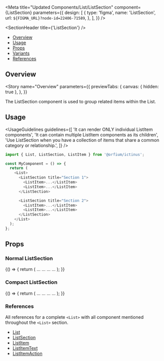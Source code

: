 
<Meta
  title="Updated Components/List/ListSection"
  component={ListSection}
  parameters={{
    design: [
      {
        type: 'figma',
        name: 'ListSection',
        url: `${FIGMA_URL}?node-id=22406-71589`,
      },
    ],
  }}
/>

<SectionHeader title={'ListSection'} />

- [Overview](#overview)
- [Usage](#usage)
- [Props](#props)
- [Variants](#variants)
- [References](#references)

## Overview

<Story
  name="Overview"
  parameters={{
    previewTabs: {
      canvas: { hidden: true },
    },
  }}
>
  <Overview>The ListSection component is used to group related items within the List.</Overview>
</Story>

## Usage

<UsageGuidelines
  guidelines={[
    'It can render ONLY individual ListItem components',
    'It can contain multiple ListItem components as its children',
    'Use ListSection when you have a collection of items that share a common category or relationship.',
  ]}
/>

```js
import { List, ListSection, ListItem } from '@orfium/ictinus';

const MyComponent = () => {
  return (
    <List>
      <ListSection title="Section 1">
        <ListItem>...</ListItem>
        <ListItem>...</ListItem>
      </ListSection>

      <ListSection title="Section 2">
        <ListItem>...</ListItem>
        <ListItem>...</ListItem>
      </ListSection>
    </List>
  );
};
```

## Props

<Props of={ListSection} />

<SubsectionHeader title="Variants" />

### Normal ListSection

<Preview>
  <Story name="Normal ListSection">
    <Stack>
      <Function>
        {() => {
          return (
            <List label={'ListSection'}>
              <ListSection title="Section 1">
                <ListItem>
                  <ListItemText>...</ListItemText>
                </ListItem>
                <ListItem>
                  <ListItemText>...</ListItemText>
                </ListItem>
              </ListSection>
              <ListSection title="Section 2">
                <ListItem>
                  <ListItemText>...</ListItemText>
                </ListItem>
                <ListItem>
                  <ListItemText>...</ListItemText>
                </ListItem>
              </ListSection>
            </List>
          );
        }}
      </Function>
    </Stack>
  </Story>
</Preview>

### Compact ListSection

<Preview>
  <Story name="Compact ListSection">
    <Stack>
      <Function>
        {() => {
          return (
            <List label={'ListSection'}>
              <ListSection title="Section 1" rowSize={'compact'}>
                <ListItem>
                  <ListItemText>...</ListItemText>
                </ListItem>
                <ListItem>
                  <ListItemText>...</ListItemText>
                </ListItem>
              </ListSection>
              <ListSection title="Section 2" rowSize={'compact'}>
                <ListItem>
                  <ListItemText>...</ListItemText>
                </ListItem>
                <ListItem>
                  <ListItemText>...</ListItemText>
                </ListItem>
              </ListSection>
            </List>
          );
        }}
      </Function>
    </Stack>
  </Story>
</Preview>

### References

All references for a complete `<List>` with all component mentioned throughout the `<List>` section.

- [List](?path=/docs/design-system-list-list--list)
- [ListSection](?path=/docs/design-system-list-listsection--normal-list-section)
- [ListItem](?path=/docs/design-system-list-listitem--list-item-compilations)
- [ListItemText](?path=/docs/design-system-list-listitemtext--list-item-text-normal)
- [ListItemAction](?path=/docs/design-system-list-listitemaction--page)
